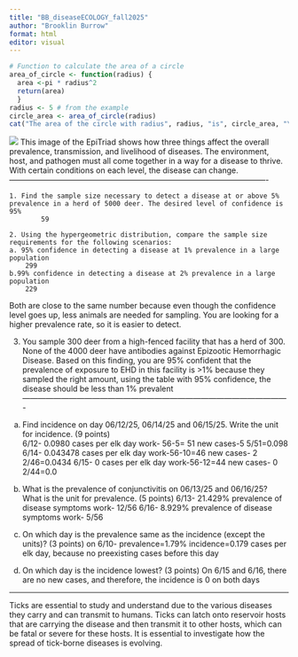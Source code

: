 ```yaml
---
title: "BB_diseaseECOLOGY_fall2025"
author: "Brooklin Burrow"
format: html
editor: visual
---
```


```r
# Function to calculate the area of a circle 
area_of_circle <- function(radius) {
  area <-pi * radius^2 
  return(area)
  }
radius <- 5 # from the example 
circle_area <- area_of_circle(radius)
cat("The area of the circle with radius", radius, "is", circle_area, "\n")
```

![](EpiTriad.png)
This image of the EpiTriad shows how three things affect the overall prevalence, transmission, and livelihood of diseases. The environment, host, and pathogen must all come together in a way for a disease to thrive. With certain conditions on each level, the disease can change. 
----------------------------------------------------------------------------------------------------
  	
	1. Find the sample size necessary to detect a disease at or above 5% prevalence in a herd of 5000 deer. The desired level of confidence is 95%
			59
	
	2. Using the hypergeometric distribution, compare the sample size requirements for the following scenarios:
	a. 95% confidence in detecting a disease at 1% prevalence in a large population
		299
	b.99% confidence in detecting a disease at 2% prevalence in a large population 
		229
Both are close to the same number because even though the confidence level goes up, less animals are needed for sampling. You are looking for a higher prevalence rate, so it is easier to detect.

3. You sample 300 deer from a high-fenced facility that has a herd of 300. None of the 4000 deer have antibodies against Epizootic Hemorrhagic Disease. Based on this finding, you are 95% confident that the prevalence of exposure to EHD in this facility is	
>1% because they sampled the right amount, using the table with 95% confidence, the disease should be less than 1% prevalent
-------------------------------------------------------------------------------------------------------
a) Find incidence on day 06/12/25, 06/14/25 and 06/15/25. Write the unit for incidence.
(9 points)   
	6/12-  0.0980 cases per elk day
					work- 56-5= 51 new cases-5      5/51=0.098
	6/14- 0.043478 cases per elk day 
					work-56-10=46  new cases- 2     2/46=0.0434
	6/15-  0 cases per elk day 
					work-56-12=44   new cases- 0     2/44=0.0

b) What is the prevalence of conjunctivitis on 06/13/25 and 06/16/25? What is the unit
for prevalence. (5 points)
	6/13- 21.429% prevalence of disease symptoms 
				work- 12/56
	6/16- 8.929% prevalence of disease symptoms 
				work- 5/56
	

c) On which day is the prevalence same as the incidence (except the units)? (3 points)
		on 6/10- prevalence=1.79% incidence=0.179 cases per elk day, because no preexisting cases 																				before this day

d) On which day is the incidence lowest? (3 points)
		On 6/15 and 6/16, there are no new cases, and therefore, the incidence is 0 on both days

---------------------------------------------------------------------------------------------------------------------------------------

Ticks are essential to study and understand due to the various diseases they carry and can transmit to humans. Ticks can latch onto reservoir hosts that are carrying the disease and then transmit it to other hosts, which can be fatal or severe for these hosts. It is essential to investigate how the spread of tick-borne diseases is evolving.
